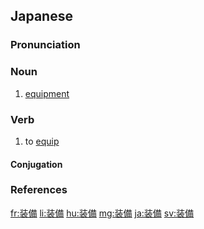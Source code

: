 {{also|裝備|装备}}
==Japanese==
{{ja-kanjitab|そう|び|yomi=o}}

===Pronunciation===
{{ja-pron|そうび|acc=a|acc_ref=NHK,DJR|y=o}}

===Noun===
{{ja-noun|そうび|hhira=さうび}}

# [[equipment]]

===Verb===
{{ja-verb-suru|そうび|hhira=さうび}}

# to [[equip]]

====Conjugation====
{{ja-suru|そうび}}

===References===
<references/>

[[fr:装備]]
[[li:装備]]
[[hu:装備]]
[[mg:装備]]
[[ja:装備]]
[[sv:装備]]
